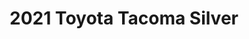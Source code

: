 ---
yrmm: 2204
brand: Toyota
year: 2021
model: Tacoma
color: Silver
title: 2021 Toyota Tacoma Silver
description: Icon Dynamics suspension, Toyo tires, Method wheels, CBI roof rack,
  Smitty Built tent, RotoPax and MaxxTrax accessories, Rigid lights
alt: 2016 Toyota Tacoma in Silver with 3" Icon Dynamics Stage 8 Suspension Kit,
  285/70R17 Toyo Tires, 17" Method 305NV, CBI Roof Rack, Smitty Built Tent and
  Cover, RotoPax and MaxxTrax, Rigid Fog light Kit
width: 2000
height: 2500
---